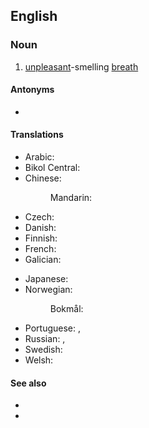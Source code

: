 ==English==

===Noun===
{{wikipedia}}
{{en-noun|~}}

# [[unpleasant]]-smelling [[breath]]

====Antonyms====
* {{l|en|good breath}}

====Translations====
{{trans-top|unpleasant breath}}
* Arabic: {{t|ar|بَخَر|m}}
* Bikol Central: {{t|bcl|mabatang hangaw}}
* Chinese:
*: Mandarin: {{t+|cmn|口臭|tr=kǒuchòu|sc=Hani}}
* Czech: {{t|cs|zápach z úst|m}}
* Danish: {{t|da|dårlig ånde|c}}
* Finnish: {{t|fi|[[pahanhajuinen]] [[hengitys]]}}
* French: {{t|fr|mauvaise haleine}}
* Galician: {{t+|gl|bafo|m}}
{{trans-mid}}
* Japanese: {{t+|ja|口臭|tr=こうしゅう, kōshū}}
* Norwegian:
*: Bokmål: {{t|nb|dårlig ånde|m}}
* Portuguese: {{t|pt|[[mau]] [[hálito]]|m}}, {{t+|pt|halitose|f}}
* Russian: {{t|ru|неприя́тный за́пах и́зо рта́|m}}, {{t|ru|галито́з|m}}
* Swedish: {{t|sv|dålig andedräkt|c}}
* Welsh: {{t+|cy|anadl ddrwg|f}}
{{trans-bottom}}

====See also====
* {{l|en|halitosis}}
* {{l|en|ozostomia}}